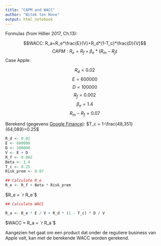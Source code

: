 ```yaml
---
title: "CAPM and WACC"
author: "Witek ten Hove"
output: html_notebook
---
```


Formulas (from Hillier 2017, Ch.13):

$$WACC: R_a=R_e*\frac{E}{V}+R_d*(1-T_c)*\frac{D}{V}$$
$$CAPM: R_e=R_f+\beta_e*(R_m-R_f)$$
Case Apple:

$$R_d=0.02$$
$$E=600000$$
$$D=100000$$
$$R_f=0.002$$
$$\beta_e=1.4$$
$$R_m-R_f = 0.07$$

Berekend (gegevens [Google Finance](https://finance.google.com/finance?q=NASDAQ%3AAAPL&fstype=ii&ei=sYUMWrGxFIXsU5z0nMgD)): $T_c = 1-\frac{48,351}{64,089}=0.25$
```r

R_d <- 0.02
E <- 600000
D <- 100000
V <- E + D
R_f <- 0.002
Beta <- 1.4
T_c <- 0.25
Risk_prem <- 0.07

## Calculate R_e
R_e <- R_f + Beta * Risk_prem
```

$R_e = `r R_e`$ 

```r
## Calculate WACC

R_a <- R_e * E / V + R_d * (1 - T_c) * D / V
```

$WACC = R_a = `r R_a`$

Aangezien het gaat om een product dat onder de reguliere business van Apple valt, kan met de berekende WACC worden gerekend.